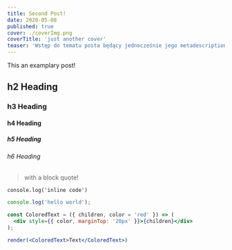 ```yaml
---
title: Second Post!
date: 2020-05-08
published: true
cover: ./coverImg.png
coverTitle: 'just another cover'
teaser: 'Wstęp do tematu posta będący jednocześnie jego metadescription w SEO.'
---
```

This an examplary post!

## h2 Heading

### h3 Heading

#### h4 Heading

##### h5 Heading

###### h6 Heading

> with a block quote!

`console.log('inline code')`

```js
console.log('hello world');
```

```jsx react-live
const ColoredText = ({ children, color = 'red' }) => (
  <div style={{ color, marginTop: '20px' }}>{children}</div>
);

render(<ColoredText>Text</ColoredText>)
```